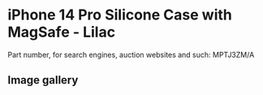 
# iPhone 14 Pro Silicone Case with MagSafe - Lilac

Part number, for search engines, auction websites and such: MPTJ3ZM/A

## Image gallery

<div style={{ width: '100%', maxWidth: '768px' }}>
<GalleryComponent
    images={[
      {
        original: "/everysource/MPTJ3.webp",
        thumbnail: "/everypreview/MPTJ3.webp",
      },
      {
        original: "/everysource/MPTJ3_AV1.webp",
        thumbnail: "/everypreview/MPTJ3_AV1.webp",
      },
      {
        original: "/everysource/MPTJ3_AV2.webp",
        thumbnail: "/everypreview/MPTJ3_AV2.webp",
      },
      {
        original: "/everysource/MPTJ3_AV3.webp",
        thumbnail: "/everypreview/MPTJ3_AV3.webp",
      },
      {
        original: "/everysource/MPTJ3_AV4.webp",
        thumbnail: "/everypreview/MPTJ3_AV4.webp",
      },
      {
        original: "/everysource/MPTJ3_AV5.webp",
        thumbnail: "/everypreview/MPTJ3_AV5.webp",
      }
    ]}
  />
</div>